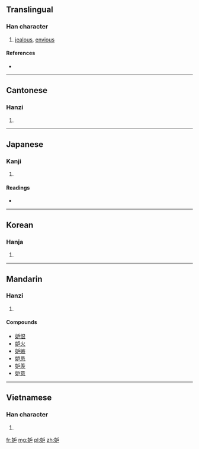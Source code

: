 {{also|妬}}
==Translingual==

===Han character===
{{Han char|rn=38|rad=女|as=04|sn=7|four=4146<sub>0</sub>|canj=女竹尸 (VHS), 女戈尸 (VIS)}}

# [[jealous]], [[envious]]

====References====
* {{Han ref|kx=0256.160|dkj=06082|dj=0520.140|hdz=21033.070|uh=5992|ud=22930|bh=A7AA|bd=42922}}

----

==Cantonese==

===Hanzi===
{{yue-hanzi|jyut=|y=dou3}}

# {{defn|Cantonese|sort=女04}}

----

==Japanese==

===Kanji===
{{ja-kanji|grade=|rs=女04}}

# {{defn|Japanese|sort=女04}}

====Readings====
* {{ja-readings|on=ト (to), ツ (tsu)|kun=[[ねたむ]] (netamu), [[そねむ]] (sonemu), [[つもる]] (tsumoru), [[ふさぐ]] (fusagu)}}

----

==Korean==

===Hanja===
{{ko-hanja|hangeul=투|rv=tu|mr=t'u}}

# {{defn|Korean|sort=女04}}

----

==Mandarin==

===Hanzi===
{{cmn-hanzi|pin=[[dù]] ([[du4]])|wg=tu<sup>4</sup>}}

# {{defn|Mandarin|sort=女04}}

====Compounds====
* [[妒恨]]
* [[妒火]]
* [[妒嫉]]
* [[妒忌]]
* [[妒羡]]
* [[妒意]]

----

==Vietnamese==

===Han character===
{{vi-hantu|[[đố]], [[đú]]|rs=女04}}

# {{defn|Vietnamese|sort=女04}}

[[fr:妒]]
[[mg:妒]]
[[pl:妒]]
[[zh:妒]]